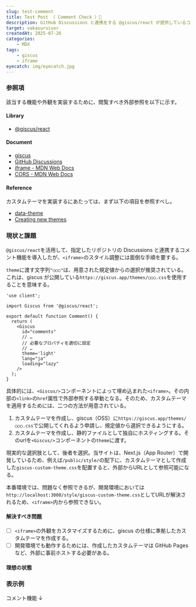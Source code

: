 ```yaml
---
slug: test-comment
title: Test Post （ Comment Check ）🚧
description: GitHub Discussions と連携をする @giscus/react が提供しているコメント機能を確認。※ ポートフォリオの提出期間が終了したら、published を false に設定し直して、本番環境では非表示にすること。
target: vakasurvivor
createdAt: 2025-07-26
categories:
    - MDX
tags:
    - giscus
    - iframe
eyecatch: img/eyecatch.jpg
---
```


### 参照項

該当する機能や外観を実装するために、閲覧すべき外部参照を以下に示す。

#### Library

- [@giscus/react](https://github.com/giscus/giscus-component)

#### Document

- [giscus](https://giscus.app/)
- [GitHub Discussions](https://docs.github.com/en/discussions)
- [iframe - MDN Web Docs](https://developer.mozilla.org/ja/docs/Web/HTML/Reference/Elements/iframe)
- [CORS - MDN Web Docs](https://developer.mozilla.org/ja/docs/Web/HTTP/Guides/CORS)

#### Reference

カスタムテーマを実装するにあたっては、まず以下の項目を参照すべし。

- [data-theme](https://github.com/giscus/giscus/blob/main/ADVANCED-USAGE.md#data-theme)
- [Creating new themes](https://github.com/giscus/giscus/blob/main/CONTRIBUTING.md#creating-new-themes)

### 現状と課題
`@giscus/react`を活用して、指定したリポジトリの Discussions と連携するコメント機能を導入したが、`<iframe>`のスタイル調整には面倒な手順を要する。

`theme`に渡す文字列`"○○○"`は、用意された規定値からの選択が推奨されている。これは、giscus が公開している`https://giscus.app/themes/○○○.css`を使用することを意味する。

```tsx title="概念的な実装例" caption="react"
'use client';

import Giscus from '@giscus/react';

export default function Comment() {
  return (
    <Giscus
      id="comments"
      // …
      // 必要なプロパティを適切に設定
      // …
      theme='light'
      lang="ja"
      loading="lazy"
    />
  );
}
```

具体的には、`<Giscus/>`コンポーネントによって埋め込まれた`<iframe>`。その内部の`<link>`の`href`属性で外部参照する挙動となる。そのため、カスタムテーマを適用するためには、二つの方法が用意されている。

1. カスタムテーマを作成し、giscus（OSS）に`https://giscus.app/themes/○○○.css`で公開してくれるよう申請し、規定値から選択できるようにする。
2. カスタムテーマを作成し、静的ファイルとして独自にホスティングする。そのurlを`<Giscus/>`コンポーネントの`theme`に渡す。


現実的な選択肢として、後者を選択。当サイトは、Next.js（App Router）で開発しているため、例えば`/public/style/`の配下に、カスタムテーマとして作成した`giscus-custom-theme.css`を配置すると、外部からURLとして参照可能になる。

本番環境では、問題なく参照できるが、開発環境においては`http://localhost:3000/style/giscus-custom-theme.css`としてURLが解決されるため、`<iframe>`内から参照できない。

#### 解決すべき問題

- [ ] `<iframe>`の外観をカスタマイズするために、giscus の仕様に準拠したカスタムテーマを作成する。
- [ ] 開発環境でも動作するためには、作成したカスタムテーマは GitHub Pages など、外部に事前ホストする必要がある。

#### 理想の状態

### 表示例

コメント機能 ↓
